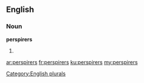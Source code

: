 ==English==

===Noun===
'''perspirers'''

# {{plural of|[[perspirer]]}}

[[Category:English plurals]]

[[ar:perspirers]]
[[fr:perspirers]]
[[ku:perspirers]]
[[my:perspirers]]
